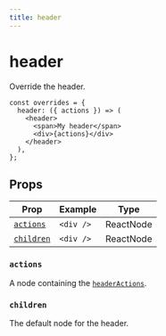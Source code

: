 ```yaml
---
title: header
---
```


# header

Override the header.

```tsx copy
const overrides = {
  header: ({ actions }) => (
    <header>
      <span>My header</span>
      <div>{actions}</div>
    </header>
  ),
};
```

## Props

| Prop                    | Example   | Type      |
| ----------------------- | --------- | --------- |
| [`actions`](#actions)   | `<div />` | ReactNode |
| [`children`](#children) | `<div />` | ReactNode |

### `actions`

A node containing the [`headerActions`](header-actions).

### `children`

The default node for the header.
